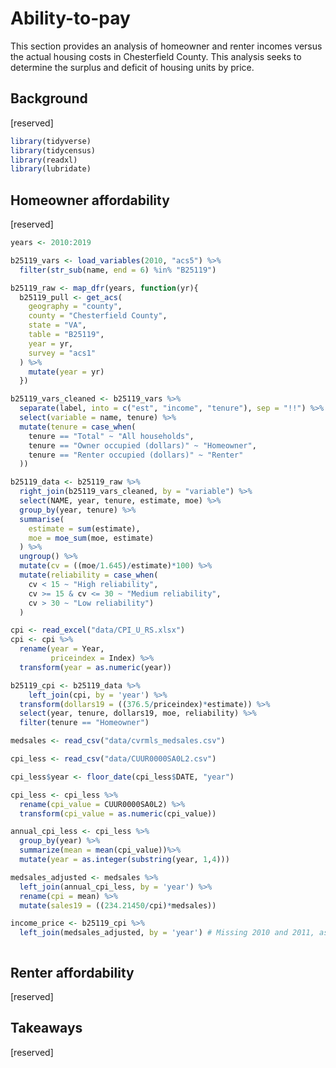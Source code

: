 # Ability-to-pay {#part-1b-4}

This section provides an analysis of homeowner and renter incomes versus the actual housing costs in Chesterfield County. This analysis seeks to determine the surplus and deficit of housing units by price. 

## Background

[reserved]

```r

library(tidyverse)
library(tidycensus)
library(readxl)
library(lubridate)

```

## Homeowner affordability

[reserved]

```r

years <- 2010:2019

b25119_vars <- load_variables(2010, "acs5") %>%
  filter(str_sub(name, end = 6) %in% "B25119")

b25119_raw <- map_dfr(years, function(yr){
  b25119_pull <- get_acs(
    geography = "county",
    county = "Chesterfield County",
    state = "VA",
    table = "B25119",
    year = yr,
    survey = "acs1"
  ) %>%
    mutate(year = yr)
  })

b25119_vars_cleaned <- b25119_vars %>%
  separate(label, into = c("est", "income", "tenure"), sep = "!!") %>% 
  select(variable = name, tenure) %>%
  mutate(tenure = case_when(
    tenure == "Total" ~ "All households",
    tenure == "Owner occupied (dollars)" ~ "Homeowner",
    tenure == "Renter occupied (dollars)" ~ "Renter"
  ))

b25119_data <- b25119_raw %>%
  right_join(b25119_vars_cleaned, by = "variable") %>%
  select(NAME, year, tenure, estimate, moe) %>%
  group_by(year, tenure) %>%
  summarise(
    estimate = sum(estimate),
    moe = moe_sum(moe, estimate)
  ) %>% 
  ungroup() %>% 
  mutate(cv = ((moe/1.645)/estimate)*100) %>% 
  mutate(reliability = case_when(
    cv < 15 ~ "High reliability",
    cv >= 15 & cv <= 30 ~ "Medium reliability",
    cv > 30 ~ "Low reliability")
  )

cpi <- read_excel("data/CPI_U_RS.xlsx")
cpi <- cpi %>% 
  rename(year = Year,
         priceindex = Index) %>%
  transform(year = as.numeric(year))

b25119_cpi <- b25119_data %>%
    left_join(cpi, by = 'year') %>%
  transform(dollars19 = ((376.5/priceindex)*estimate)) %>%
  select(year, tenure, dollars19, moe, reliability) %>%
  filter(tenure == "Homeowner")

medsales <- read_csv("data/cvrmls_medsales.csv")

cpi_less <- read_csv("data/CUUR0000SA0L2.csv")

cpi_less$year <- floor_date(cpi_less$DATE, "year")

cpi_less <- cpi_less %>%
  rename(cpi_value = CUUR0000SA0L2) %>%
  transform(cpi_value = as.numeric(cpi_value))

annual_cpi_less <- cpi_less %>%
  group_by(year) %>%
  summarize(mean = mean(cpi_value))%>%
  mutate(year = as.integer(substring(year, 1,4)))

medsales_adjusted <- medsales %>% 
  left_join(annual_cpi_less, by = 'year') %>%
  rename(cpi = mean) %>%
  mutate(sales19 = ((234.21450/cpi)*medsales)) 

income_price <- b25119_cpi %>%
  left_join(medsales_adjusted, by = 'year') # Missing 2010 and 2011, as well as 2020-2022



```

## Renter affordability

[reserved]

## Takeaways

[reserved]